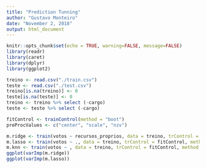 ```yaml
---
title: "Prediction Tunning"
author: "Gustavo Monteiro"
date: "November 2, 2018"
output: html_document
---
```

```r
knitr::opts_chunk$set(echo = TRUE, warning=FALSE, message=FALSE)
library(readr)
library(caret)
library(dplyr)
library(ggplot2)
```

```r
treino <- read.csv("./train.csv")
teste <- read.csv("./test.csv")
treino[is.na(treino)] <- 0
teste[is.na(teste)] <- 0
treino <- treino %>% select (-cargo)
teste <- teste %>% select (-cargo)
```

```r
fitControl <- trainControl(method = "boot")
preProcValues <- c("center", "scale", "nzv")
```

```r
m.ridge <- train(votos ~ recursos_proprios, data = treino, trControl = fitControl, preProcess =  preProcValues, method = "ridge", tuneLength = 10)
m.lasso <- train(votos ~ ., data = treino, trControl = fitControl, method = "lasso", tuneLength = 1)
m.knn <- train(votos ~ , data = treino, trControl = fitControl, method = "knn", tuneLength = 1)
ggplot(varImp(m.ridge))
ggplot(varImp(m.lasso))
```